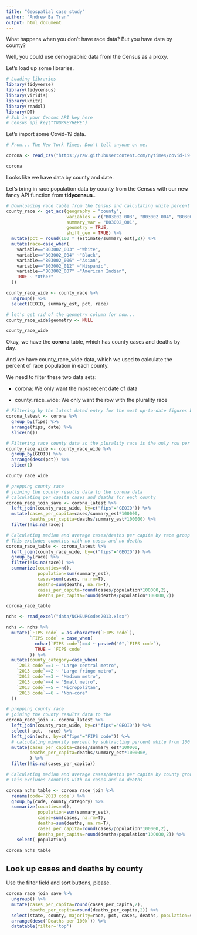 ```yaml
---
title: "Geospatial case study"
author: "Andrew Ba Tran"
output: html_document
---
```



What happens when you don't have race data? But you have data by county?

Well, you could use demographic data from the Census as a proxy.

Let's load up some libraries.

```r
# Loading libraries
library(tidyverse)
library(tidycensus)
library(viridis)
library(knitr)
library(readxl)
library(DT)
# Sub in your Census API key here
# census_api_key("YOURKEYHERE")
```

Let's import some Covid-19 data. 

```r
# From... The New York Times. Don't tell anyone on me.

corona <- read_csv("https://raw.githubusercontent.com/nytimes/covid-19-data/master/us-counties.csv")

corona
```

Looks like we have data by county and date.

Let's bring in race population data by county from the Census with our new fancy API function from **tidycensus**..

```r
# Downloading race table from the Census and calculating white percent of population
county_race <- get_acs(geography = "county",
                       variables = c("B03002_003", "B03002_004", "B03002_006", "B03002_012", "B03002_007"),
                       summary_var = "B03002_001",
                       geometry = TRUE,
                       shift_geo = TRUE) %>% 
  mutate(pct = round(100 * (estimate/summary_est),2)) %>% 
  mutate(race=case_when(
    variable=="B03002_003" ~"White",
    variable=="B03002_004" ~"Black",
    variable=="B03002_006" ~"Asian",
    variable=="B03002_012" ~"Hispanic",
    variable=="B03002_007" ~"American Indian",
    TRUE ~ "Other"
  ))

county_race_wide <- county_race %>% 
  ungroup() %>% 
  select(GEOID, summary_est, pct, race) 

# let's get rid of the geometry column for now...
county_race_wide$geometry <- NULL

county_race_wide
```

Okay, we have the **corona** table, which has county cases and deaths by day.

And we have county_race_wide data, which we used to calculate the percent of race population in each county.

We need to filter these two data sets:

* corona: We only want the most recent date of data

* county_race_wide: We only want the row with the plurality race

```r
# Filtering by the latest dated entry for the most up-to-date figures by county
corona_latest <- corona %>% 
  group_by(fips) %>% 
  arrange(fips, date) %>% 
  slice(n())

# Filtering race county data so the plurality race is the only row per county
county_race_wide <- county_race_wide %>% 
  group_by(GEOID) %>% 
  arrange(desc(pct)) %>% 
  slice(1)

county_race_wide
```

```r
# prepping county race 
# joining the county results data to the corona data
# calculating per capita cases and deaths for each county
corona_race_join_save <- corona_latest %>% 
  left_join(county_race_wide, by=c("fips"="GEOID")) %>% 
  mutate(cases_per_capita=cases/summary_est*100000,
         deaths_per_capita=deaths/summary_est*100000) %>% 
  filter(!is.na(race))

# Calculating median and average cases/deaths per capita by race group
# This excludes counties with no cases and no deaths
corona_race_table <- corona_latest %>% 
  left_join(county_race_wide, by=c("fips"="GEOID")) %>% 
  group_by(race) %>%
  filter(!is.na(race)) %>% 
  summarize(counties=n(),
            population=sum(summary_est),
            cases=sum(cases, na.rm=T),
            deaths=sum(deaths, na.rm=T),
            cases_per_capita=round(cases/population*100000,2),
            deaths_per_capita=round(deaths/population*100000,2))

corona_race_table
```

```r

nchs <- read_excel("data/NCHSURCodes2013.xlsx")

nchs <- nchs %>% 
  mutate(`FIPS code` = as.character(`FIPS code`),
         `FIPS code` = case_when(
           nchar(`FIPS code`)==4 ~ paste0("0",`FIPS code`),
           TRUE ~ `FIPS code`
         )) %>% 
  mutate(county_category=case_when(
    `2013 code`==1 ~ "Large central metro",
    `2013 code`==2 ~ "Large fringe metro",
    `2013 code`==3 ~ "Medium metro",
    `2013 code`==4 ~ "Small metro",
    `2013 code`==5 ~ "Micropolitan",
    `2013 code`==6 ~ "Non-core"
  ))

# prepping county race 
# joining the county results data to the 
corona_race_join <- corona_latest %>% 
  left_join(county_race_wide, by=c("fips"="GEOID")) %>% 
  select(-pct, -race) %>% 
  left_join(nchs, by=c("fips"="FIPS code")) %>% 
  # calculating minority percent by subtracting percent white from 100
  mutate(cases_per_capita=cases/summary_est*100000,
         deaths_per_capita=deaths/summary_est*100000#,
         ) %>% 
  filter(!is.na(cases_per_capita))

# Calculating median and average cases/deaths per capita by county group
# This excludes counties with no cases and no deaths

corona_nchs_table <- corona_race_join %>% 
  rename(code=`2013 code`) %>% 
  group_by(code, county_category) %>% 
  summarize(counties=n(),
            population=sum(summary_est),
            cases=sum(cases, na.rm=T),
            deaths=sum(deaths, na.rm=T),
            cases_per_capita=round(cases/population*100000,2),
            deaths_per_capita=round(deaths/population*100000,2)) %>% 
    select(-population)

corona_nchs_table
```

## Look up cases and deaths by county

Use the filter field and sort buttons, please.

```r
corona_race_join_save %>% 
  ungroup() %>% 
  mutate(cases_per_capita=round(cases_per_capita,2),
         deaths_per_capita=round(deaths_per_capita,2)) %>% 
  select(state, county, majority=race, pct, cases, deaths, population=summary_est, `Cases per 100k`=cases_per_capita, `Deaths per 100k`=deaths_per_capita) %>%
  arrange(desc(`Deaths per 100k`)) %>% 
  datatable(filter='top')
```


